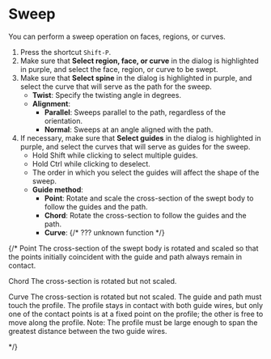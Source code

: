 

# Sweep

You can perform a sweep operation on faces, regions, or curves.

<Reference shortcut="Shift-P" command="Sweep" button="" />

1. Press the shortcut `Shift-P`.
2. Make sure that **Select region, face, or curve** in the dialog is highlighted in purple, and select the face, region, or curve to be swept.
3. Make sure that **Select spine** in the dialog is highlighted in purple, and select the curve that will serve as the path for the sweep.
   - **Twist**: Specify the twisting angle in degrees.
   - **Alignment**:
     - **Parallel**: Sweeps parallel to the path, regardless of the orientation.
     - **Normal**: Sweeps at an angle aligned with the path.
4. If necessary, make sure that **Select guides** in the dialog is highlighted in purple, and select the curves that will serve as guides for the sweep.
   - Hold Shift while clicking to select multiple guides.
   - Hold Ctrl while clicking to deselect.
   - The order in which you select the guides will affect the shape of the sweep.
   - **Guide method**:
     - **Point**: Rotate and scale the cross-section of the swept body to follow the guides and the path.
     - **Chord**: Rotate the cross-section to follow the guides and the path.
     - **Curve**: {/* ??? unknown function */}

{/*
Point
The cross-section of the swept body is rotated and scaled so that the points initially coincident with the guide and path always remain in contact.

Chord
The cross-section is rotated but not scaled.

Curve
The cross-section is rotated but not scaled. The guide and path must touch the profile. The profile stays in contact with both guide wires, but only one of the contact points is at a fixed
point on the profile; the other is free to move along the profile.
Note: The profile must be large enough to span the greatest distance between the two guide wires.

*/}
